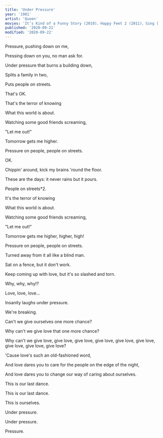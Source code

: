 ```yaml
---
title: 'Under Pressure'
year: '1981'
artist: 'Queen'
movies: 'It’s Kind of a Funny Story (2010)、Happy Feet 2 (2011)、Sing (2016)、Bohemian Rhapsody (2018)'
published: '2020-09-21'
modified: '2020-09-22'
---
```


Pressure, pushing down on me,

Pressing down on you, no man ask for.

Under pressure that burns a building down,

Splits a family in two,

Puts people on streets.


That's OK.


That's the terror of knowing

What this world is about.

Watching some good friends screaming,

"Let me out!"


Tomorrow gets me higher.

Pressure on people, people on streets.


OK.


Chippin' around, kick my brains 'round the floor.

These are the days: it never rains but it pours.


People on streets*2.


It's the terror of knowing

What this world is about.

Watching some good friends screaming,

"Let me out!"


Tomorrow gets me higher, higher, high!

Pressure on people, people on streets.


Turned away from it all like a blind man.

Sat on a fence, but it don't work.

Keep coming up with love, but it's so slashed and torn.


Why, why, why!?

Love, love, love...


Insanity laughs under pressure.

We're breaking.

Can't we give ourselves one more chance?

Why can't we give love that one more chance?

Why can't we give love, give love, give love, give love, give love, give love, give love, give love, give love?


'Cause love's such an old-fashioned word,

And love dares you to care for the people on the edge of the night,

And love dares you to change our way of caring about ourselves.

This is our last dance.

This is our last dance.

This is ourselves.


Under pressure.

Under pressure.

Pressure.
